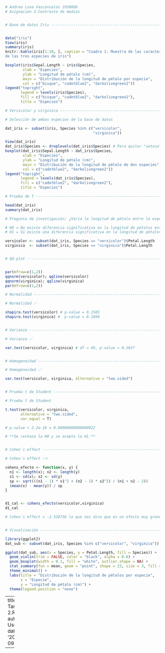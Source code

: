 
```r
# Andrea Luna Vasconcelos 1950889
# Asignación 3:Contraste de medias


# Base de datos Iris ------------------------------------------------------


data("iris")
View(iris)
summary(iris)
knitr::kable(iris[1:10, ], caption = "Cuadro 1: Muestra de las características
de las tres especies de iris")

boxplot(iris$Sepal.Length ~ iris$Species,
        xlab = "Especies",
        ylab = "Longitud de pétalo (cm)",
        main = "Distribución de la longitud de pétalo por especie",
        col = c("bisque", "cadetblue2", "darkolivegreen2"))
legend("topright",
       legend = levels(iris$Species),
       fill = c("bisque", "cadetblue2", "darkolivegreen2"),
       title = "Especies")

# Versicolor y virginica --------------------------------------------------

# Selección de ambas especies de la base de datos

dat_iris <- subset(iris, Species %in% c("versicolor",
                                        "virginica"))

View(dat_iris) 
dat_iris$Species <- droplevels(dat_iris$Species) # Para quitar "setosa" de la gráfica de la base de datos original.
boxplot(dat_iris$Sepal.Length ~ dat_iris$Species,
        xlab = "Especies",
        ylab = "Longitud de pétalo (cm)",
        main = "Distribución de la longitud de pétalo de dos especies",
        col = c("cadetblue2", "darkolivegreen2"))
legend("topright",
       legend = levels(dat_iris$Species),
       fill = c("cadetblue2", "darkolivegreen2"),
       title = "Especies")

# Prueba de T -------------------------------------------------------------

head(dat_iris)
summary(dat_iris) 

# Pregunta de investigación: ¿Varía la longitud de pétalo entre la especie versicolor y virginica?

# H0 = No existe diferencia significativa en la longitud de pétalos entre versicolor y virginica.
# H1 = Sí existe una diferencia significativa en la longitud de pétalos entre versicolor y virginica.

versicolor <- subset(dat_iris, Species == "versicolor")$Petal.Length
virginica  <- subset(dat_iris, Species == "virginica")$Petal.Length


# QQ-plot -----------------------------------------------------------------


par(mfrow=c(1,2))
qqnorm(versicolor); qqline(versicolor)
qqnorm(virginica); qqline(virginica)
par(mfrow=c(1,2))

# Normalidad --------------------------------------------------------------

# Normalidad ✅

shapiro.test(versicolor) # p-value = 0.1585
shapiro.test(virginica) #  p-value = 0.1098


# Varianza ----------------------------------------------------------------

# Varianza ✅

var.test(versicolor, virginica) # df = 49, p-value = 0.2637


# Homogeneidad ------------------------------------------------------------

# Homogeneidad ✅

var.test(versicolor, virginica, alternative = "two.sided")


# Prueba t de Student -----------------------------------------------------

# Prueba t de Student

t.test(versicolor, virginica,
       alternative = "two.sided",
       var.equal = T)

# p-value < 2.2e-16 = 0.00000000000000022 

# **Se rechaza la H0 y se acepta la H1.**


# Cohen´s effect ----------------------------------------------------------

# Cohen´s effect ✅⬆️

cohens_efecto <- function(x, y) {
  n1 <- length(x); n2 <- length(y)
  s1 <- sd(x); s2 <- sd(y)
  sp <- sqrt(((n1 - 1) * s1^2 + (n2 - 1) * s2^2) / (n1 + n2 - 2))
  (mean(x) - mean(y)) / sp
}


d1_cal <- cohens_efecto(versicolor,virginica)
d1_cal

# Cohen´s effect = -2.520756 lo que nos dice que es un efecto muy grande. 


# Visualización -----------------------------------------------------------

library(ggplot2)
dat_sub <- subset(dat_iris, Species %in% c("versicolor", "virginica"))

ggplot(dat_sub, aes(x = Species, y = Petal.Length, fill = Species)) +
  geom_violin(trim = FALSE, color = "black", alpha = 0.6) + 
  geom_boxplot(width = 0.1, fill = "white", outlier.shape = NA) +
  stat_summary(fun = mean, geom = "point", shape = 23, size = 3, fill = "red") +
  theme_minimal() +
  labs(title = "Distribución de la longitud de pétalos por especie",
       x = "Especie",
       y = "Longitud de pétalo (cm)") +
  theme(legend.position = "none")
```



---
title: Tarea-2.R
author: Usuario
date: '2025-09-04'

---
